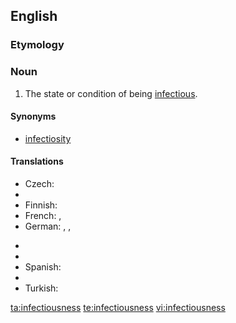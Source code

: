 ==English==

===Etymology===
{{suffix|infectious|ness}}

===Noun===
{{en-noun|-}}

# The state or condition of being [[infectious]].

====Synonyms====
* [[infectiosity]]

====Translations====
{{trans-top|state or condition of being infectious}}
* Czech: {{t-|cs|nakažlivost|f}}
* {{trreq|nl}}
* Finnish: {{t-|fi|tarttuvuus}}
* French: {{t-|fr|infectiosité|f}}, {{t-|fr|nature infectieuse|f}}
* German: {{t-|de|Infektiosität|f}}, {{t-|de|Ansteckungsfähigkeit|f}}, {{t-|de|Ansteckungsgefahr|f}}
{{trans-mid}}
* {{trreq|it}}
* {{trreq|pl}}
* Spanish: {{t-|es|infectividad|f}}
* {{trreq|sv}}
* Turkish: {{t+|tr|bulaşıcılık}}
{{trans-bottom}}

[[ta:infectiousness]]
[[te:infectiousness]]
[[vi:infectiousness]]